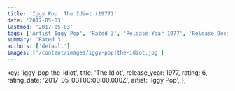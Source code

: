 ```yaml
---
title: 'Iggy Pop: The Idiot (1977)'
date: '2017-05-03'
lastmod: '2017-05-03'
tags: ['Artist Iggy Pop', 'Rated 3', 'Release Year 1977', 'Release Decade 1970']
summary: 'Rated 3'
authors: ['default']
images: ['/content/images/iggy-pop|the-idiot.jpg']
---
```


  key: 'iggy-pop|the-idiot',
  title: 'The Idiot',
  release_year: 1977,
  rating: 6,
  rating_date: '2017-05-03T00:00:00.000Z',
  artist: 'Iggy Pop',
};

<MusicRating data={data} />

